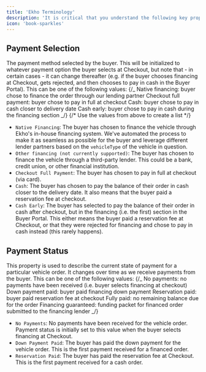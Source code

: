 ```yaml
---
title: 'Ekho Terminology'
description: 'It is critical that you understand the following key properties and concepts to effectively understand how Ekho works. These properties, and their possible values, will be referenced within your Ekho Admin Portal and in data payloads read from our API. '
icon: 'book-sparkles'
---
```


## Payment Selection

The payment method selected by the buyer. This will be initialized to whatever payment option the buyer selects at Checkout, but note that - in certain cases - it can change thereafter (e.g. if the buyer chooses financing at Checkout, gets rejected, and then chooses to pay in cash in the Buyer Portal). This can be one of the following values:
{/_ Native financing: buyer chose to finance the order through our lending partner
Checkout full payment: buyer chose to pay in full at checkout
Cash: buyer chose to pay in cash closer to delivery date
Cash early: buyer chose to pay in cash during the financing section _/}
{/* Use the values from above to create a list */}

-   `Native Financing`: The buyer has chosen to finance the vehicle through Ekho's in-house financing system. We've automated the process to make it as seamless as possible for the buyer and leverage different lender partners based on the `vehicleType` of the vehicle in question.
-   `Other financing (not currently supported)`: The buyer has chosen to finance the vehicle through a third-party lender. This could be a bank, credit union, or other financial institution.
-   `Checkout Full Payment`: The buyer has chosen to pay in full at checkout (via card).
-   `Cash`: The buyer has chosen to pay the balance of their order in cash closer to the delivery date. It also means that the buyer paid a reservation fee at checkout.
-   `Cash Early`: The buyer has selected to pay the balance of their order in cash after checkout, but in the financing (i.e. the first) section in the Buyer Portal. This either means the buyer paid a reservation fee at Checkout, or that they were rejected for financing and chose to pay in cash instead (this rarely happens).

## Payment Status

This property is used to describe the current state of payment for a particular vehicle order. It changes over time as we receive payments from the buyer. This can be one of the following values:
{/_ No payments: no payments have been received (i.e. buyer selects financing at checkout)
Down payment paid: buyer paid financing down payment
Reservation paid: buyer paid reservation fee at checkout
Fully paid: no remaining balance due for the order
Financing guaranteed: funding packet for financed order submitted to the financing lender _/}

-   `No Payments`: No payments have been received for the vehicle order. Payment status is initially set to this value when the buyer selects financing at Checkout.
-   `Down Payment Paid`: The buyer has paid the down payment for the vehicle order. This is the first payment received for a financed order.
-   `Reservation Paid`: The buyer has paid the reservation fee at Checkout. This is the first payment received for a cash order.
